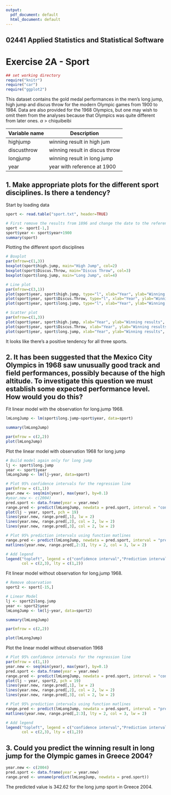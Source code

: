 ```yaml
---
output:
  pdf_document: default
  html_document: default
---
```


## 02441 Applied Statistics and Statistical Software 
# Exercise 2A - Sport


```r
## set working directory
require("knitr")
require("car")
require("ggplot2")
```

This dataset contains the gold medal performances in the men's long jump, high jump and discus throw
for the modern Olympic games from 1900 to 1984. Data are also provided for the 1968 Olympics, but
one may wish to omit them from the analyses because that Olympics was quite different from later
ones. $\alpha$ > chiquibeibi

Variable name | Description
------------- | -------------
highjump | winning result in high jum
discusthrow | winning result in discus throw
longjump | winning result in long jump
year | year with reference at 1900

## 1. Make appropriate plots for the different sport disciplines. Is there a tendency?
Start by loading data

```r
sport <- read.table("sport.txt", header=TRUE)

# First remove the results from 1896 and change the date to the reference
sport <- sport[-1,]
sport$year <- sport$year+1900
summary(sport)
```

Plotting the different sport disciplines

```r
# Boxplot
par(mfrow=c(1,3))
boxplot(sport$high.jump, main="High Jump", col=2)
boxplot(sport$Discus.Throw, main="Discus Throw", col=3)
boxplot(sport$long.jump, main="Long Jump", col=4)

# Line plot
par(mfrow=c(3,1))
plot(sport$year, sport$high.jump, type="l", xlab="Year", ylab="Winning results", main="High Jump", col=2)
plot(sport$year, sport$Discus.Throw, type="l", xlab="Year", ylab="Winning results", main="Discus Throw", col=3)
plot(sport$year, sport$long.jump, type="l", xlab="Year", ylab="Winning results", main="Long Jump", col=4)

# Scatter plot
par(mfrow=c(1,3))
plot(sport$year, sport$high.jump, xlab="Year", ylab="Winning results", main="High Jump", col=2, pch=16)
plot(sport$year, sport$Discus.Throw, xlab="Year", ylab="Winning results", main="Discus Throw", col=3, pch=16)
plot(sport$year, sport$long.jump, xlab="Year", ylab="Winning results", main="Long Jump", col=4, pch=16)
```

It looks like there's a positive tendency for all three sports.

## 2. It has been suggested that the Mexico City Olympics in 1968 saw unusually good track and field performances, possibly because of the high altitude. To investigate this question we must establish some expected performance level. How would you do this?  

Fit linear model with the observation for long.jump 1968. 

```r
lmLongJump <- lm(sport$long.jump~sport$year, data=sport)

summary(lmLongJump)

par(mfrow = c(2,2))
plot(lmLongJump)
```

Plot the linear model with observation 1968 for long jump

```r
# Build model again only for long jump
lj <- sport$long.jump
year <- sport$year
lmLongJump <- lm(lj~year, data=sport)

# Plot 95% confidence intervals for the regression line
par(mfrow = c(1,1))
year.new <- seq(min(year), max(year), by=0.1)
#year.new <- c(2004)
pred.sport <- data.frame(year = year.new)
range.pred <- predict(lmLongJump, newdata = pred.sport, interval = "confidence")
plot(lj ~ year, sport, pch = 19)
lines(year.new, range.pred[,1], lw = 2)
lines(year.new, range.pred[,2], col = 2, lw = 2)
lines(year.new, range.pred[,3], col = 2, lw = 2)

# Plot 95% prediction intervals using function matlines
range.pred <- predict(lmLongJump, newdata = pred.sport, interval = "prediction")
matlines(year.new, range.pred[,2:3], lty = 2, col = 3, lw = 2)

# Add legend
legend("topleft", legend = c("confidence interval","Prediction interval"), 
       col = c(2,3), lty = c(1,2))
```

Fit linear model without observation for long.jump 1968. 

```r
# Remove observation
sport2 <- sport[-15,]

# Linear Model
lj <- sport2$long.jump
year <- sport2$year
lmLongJump <- lm(lj~year, data=sport2)

summary(lmLongJump)

par(mfrow = c(2,2))

plot(lmLongJump)
```

Plot the linear model without observation 1968

```r
# Plot 95% confidence intervals for the regression line
par(mfrow = c(1,1))
year.new <- seq(min(year), max(year), by=0.1)
pred.sport <- data.frame(year = year.new)
range.pred <- predict(lmLongJump, newdata = pred.sport, interval = "confidence")
plot(lj ~ year, sport2, pch = 19)
lines(year.new, range.pred[,1], lw = 2)
lines(year.new, range.pred[,2], col = 2, lw = 2)
lines(year.new, range.pred[,3], col = 2, lw = 2)

# Plot 95% prediction intervals using function matlines
range.pred <- predict(lmLongJump, newdata = pred.sport, interval = "prediction")
matlines(year.new, range.pred[,2:3], lty = 2, col = 3, lw = 2)

# Add legend
legend("topleft", legend = c("confidence interval","Prediction interval"), 
       col = c(2,3), lty = c(1,2))
```

## 3. Could you predict the winning result in long jump for the Olympic games in Greece 2004? 
```r
year.new <- c(2004)
pred.sport <- data.frame(year = year.new)
range.pred <- unname(predict(lmLongJump, newdata = pred.sport))
```

The predicted value is 342.62 for the long jump sport in Greece 2004.
